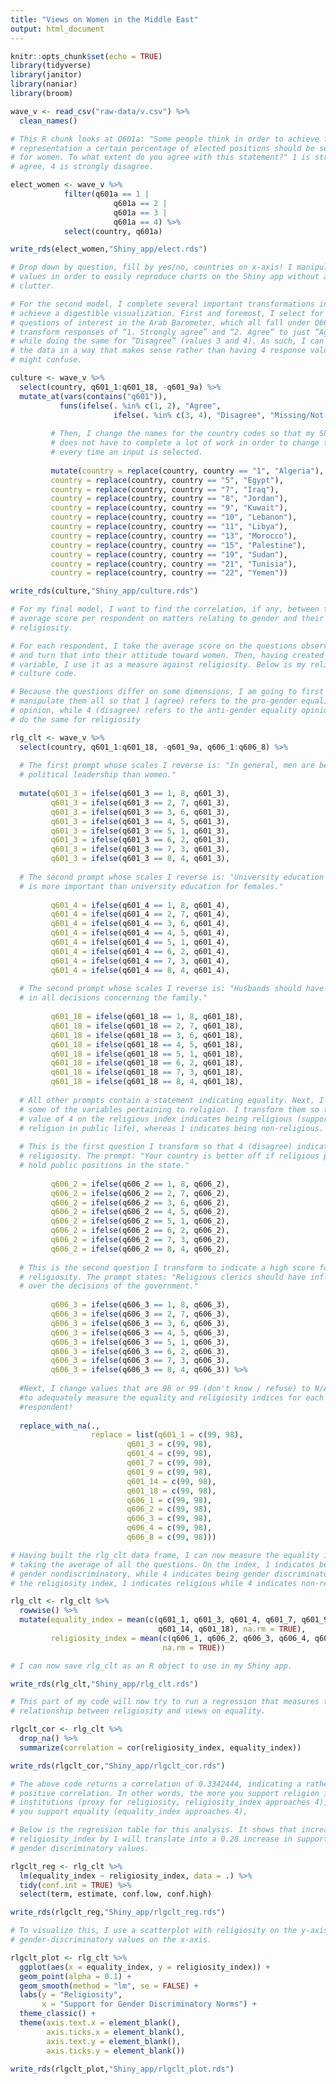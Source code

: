 ```yaml
---
title: "Views on Women in the Middle East"
output: html_document
---
```


```r
knitr::opts_chunk$set(echo = TRUE)
library(tidyverse)
library(janitor)
library(naniar)
library(broom)
```

```r
wave_v <- read_csv("raw-data/v.csv") %>% 
  clean_names()
```

```r

# This R chunk looks at Q601a: "Some people think in order to achieve fairer
# representation a certain percentage of elected positions should be set aside
# for women. To what extent do you agree with this statement?" 1 is strongly
# agree, 4 is strongly disagree.

elect_women <- wave_v %>% 
            filter(q601a == 1 |
                       q601a == 2 |
                       q601a == 3 |
                       q601a == 4) %>%
            select(country, q601a)

write_rds(elect_women,"Shiny_app/elect.rds")

```

```r
# Drop down by question, fill by yes/no, countries on x-axis! I manipulate these
# values in order to easily reproduce charts on the Shiny app without any
# clutter.

# For the second model, I complete several important transformations in order to
# achieve a digestible visualization. First and foremost, I select for the
# questions of interest in the Arab Barometer, which all fall under Q601. I
# transform responses of “1. Strongly agree” and “2. Agree” to just “Agree,”
# while doing the same for “Disagree” (values 3 and 4). As such, I can visualize
# the data in a way that makes sense rather than having 4 response values that
# might confuse.

culture <- wave_v %>%
  select(country, q601_1:q601_18, -q601_9a) %>%
  mutate_at(vars(contains("q601")), 
           funs(ifelse(. %in% c(1, 2), "Agree", 
                       ifelse(. %in% c(3, 4), "Disagree", "Missing/Not Asked")))) %>% 
         
         # Then, I change the names for the country codes so that my Shiny app
         # does not have to complete a lot of work in order to change the names
         # every time an input is selected.
         
         mutate(country = replace(country, country == "1", "Algeria"),
         country = replace(country, country == "5", "Egypt"),
         country = replace(country, country == "7", "Iraq"),
         country = replace(country, country == "8", "Jordan"),
         country = replace(country, country == "9", "Kuwait"),
         country = replace(country, country == "10", "Lebanon"),
         country = replace(country, country == "11", "Libya"),
         country = replace(country, country == "13", "Morocco"),
         country = replace(country, country == "15", "Palestine"),
         country = replace(country, country == "19", "Sudan"),
         country = replace(country, country == "21", "Tunisia"),
         country = replace(country, country == "22", "Yemen"))

write_rds(culture,"Shiny_app/culture.rds")
```

```r
# For my final model, I want to find the correlation, if any, between the
# average score per respondent on matters relating to gender and their
# religiosity.

# For each respondent, I take the average score on the questions observed above
# and turn that into their attitude toward women. Then, having created this new
# variable, I use it as a measure against religiosity. Below is my religion to
# culture code.

# Because the questions differ on some dimensions, I am going to first
# manipulate them all so that 1 (agree) refers to the pro-gender equality
# opinion, while 4 (disagree) refers to the anti-gender equality opinion. I then
# do the same for religiosity

rlg_clt <- wave_v %>% 
  select(country, q601_1:q601_18, -q601_9a, q606_1:q606_8) %>%
  
  # The first prompt whose scales I reverse is: "In general, men are better at
  # political leadership than women."
  
  mutate(q601_3 = ifelse(q601_3 == 1, 8, q601_3),
         q601_3 = ifelse(q601_3 == 2, 7, q601_3),
         q601_3 = ifelse(q601_3 == 3, 6, q601_3),
         q601_3 = ifelse(q601_3 == 4, 5, q601_3),
         q601_3 = ifelse(q601_3 == 5, 1, q601_3),
         q601_3 = ifelse(q601_3 == 6, 2, q601_3),
         q601_3 = ifelse(q601_3 == 7, 3, q601_3),
         q601_3 = ifelse(q601_3 == 8, 4, q601_3),
         
  # The second prompt whose scales I reverse is: "University education for males
  # is more important than university education for females."
         
         q601_4 = ifelse(q601_4 == 1, 8, q601_4),
         q601_4 = ifelse(q601_4 == 2, 7, q601_4),
         q601_4 = ifelse(q601_4 == 3, 6, q601_4),
         q601_4 = ifelse(q601_4 == 4, 5, q601_4),
         q601_4 = ifelse(q601_4 == 5, 1, q601_4),
         q601_4 = ifelse(q601_4 == 6, 2, q601_4),
         q601_4 = ifelse(q601_4 == 7, 3, q601_4),
         q601_4 = ifelse(q601_4 == 8, 4, q601_4),
  
  # The second prompt whose scales I reverse is: "Husbands should have final say
  # in all decisions concerning the family."
  
         q601_18 = ifelse(q601_18 == 1, 8, q601_18),
         q601_18 = ifelse(q601_18 == 2, 7, q601_18),
         q601_18 = ifelse(q601_18 == 3, 6, q601_18),
         q601_18 = ifelse(q601_18 == 4, 5, q601_18),
         q601_18 = ifelse(q601_18 == 5, 1, q601_18),
         q601_18 = ifelse(q601_18 == 6, 2, q601_18),
         q601_18 = ifelse(q601_18 == 7, 3, q601_18),
         q601_18 = ifelse(q601_18 == 8, 4, q601_18),
  
  # All other prompts contain a statement indicating equality. Next, I transform
  # some of the variables pertaining to religion. I transform them so that a
  # value of 4 on the religious index indicates being religious (supporting
  # religion in public life), whereas 1 indicates being non-religious. 
  
  # This is the first question I transform so that 4 (disagree) indicates high
  # religiosity. The prompt: "Your country is better off if religious people
  # hold public positions in the state."
  
         q606_2 = ifelse(q606_2 == 1, 8, q606_2),
         q606_2 = ifelse(q606_2 == 2, 7, q606_2),
         q606_2 = ifelse(q606_2 == 3, 6, q606_2),
         q606_2 = ifelse(q606_2 == 4, 5, q606_2),
         q606_2 = ifelse(q606_2 == 5, 1, q606_2),
         q606_2 = ifelse(q606_2 == 6, 2, q606_2),
         q606_2 = ifelse(q606_2 == 7, 3, q606_2),
         q606_2 = ifelse(q606_2 == 8, 4, q606_2),
  
  # This is the second question I transform to indicate a high score for high
  # religiosity. The prompt states: "Religious clerics should have influence
  # over the decisions of the government."
  
         q606_3 = ifelse(q606_3 == 1, 8, q606_3),
         q606_3 = ifelse(q606_3 == 2, 7, q606_3),
         q606_3 = ifelse(q606_3 == 3, 6, q606_3),
         q606_3 = ifelse(q606_3 == 4, 5, q606_3),
         q606_3 = ifelse(q606_3 == 5, 1, q606_3),
         q606_3 = ifelse(q606_3 == 6, 2, q606_3),
         q606_3 = ifelse(q606_3 == 7, 3, q606_3),
         q606_3 = ifelse(q606_3 == 8, 4, q606_3)) %>%
  
  #Next, I change values that are 98 or 99 (don't know / refuse) to N/A in order
  #to adequately measure the equality and religiosity indices for each
  #respondent!
  
  replace_with_na(.,
                  replace = list(q601_1 = c(99, 98),
                          q601_3 = c(99, 98),
                          q601_4 = c(99, 98),
                          q601_7 = c(99, 98),
                          q601_9 = c(99, 98),
                          q601_14 = c(99, 98),
                          q601_18 = c(99, 98),
                          q606_1 = c(99, 98),
                          q606_2 = c(99, 98),
                          q606_3 = c(99, 98),
                          q606_4 = c(99, 98),
                          q606_8 = c(99, 98)))

# Having built the rlg_clt data frame, I can now measure the equality index by
# taking the average of all the questions. On the index, 1 indicates being
# gender nondiscriminatory, while 4 indicates being gender discriminatory For
# the religiosity index, 1 indicates religious while 4 indicates non-religious.

rlg_clt <- rlg_clt %>% 
  rowwise() %>% 
  mutate(equality_index = mean(c(q601_1, q601_3, q601_4, q601_7, q601_9, 
                                 q601_14, q601_18), na.rm = TRUE),
         religiosity_index = mean(c(q606_1, q606_2, q606_3, q606_4, q606_8), 
                                  na.rm = TRUE))

# I can now save rlg_clt as an R object to use in my Shiny app. 

write_rds(rlg_clt,"Shiny_app/rlg_clt.rds")

# This part of my code will now try to run a regression that measures the
# relationship between religiosity and views on equality.

rlgclt_cor <- rlg_clt %>% 
  drop_na() %>% 
  summarize(correlation = cor(religiosity_index, equality_index))

write_rds(rlgclt_cor,"Shiny_app/rlgclt_cor.rds")

# The above code returns a correlation of 0.3342444, indicating a rather strong
# positive correlation. In other words, the more you support religion in public
# institutions (proxy for religiosity, religiosity_index approaches 4), the less
# you support equality (equality_index approaches 4),

# Below is the regression table for this analysis. It shows that increasing the
# religiosity_index by 1 will translate into a 0.28 increase in support for
# gender discriminatory values.

rlgclt_reg <- rlg_clt %>% 
  lm(equality_index ~ religiosity_index, data = .) %>% 
  tidy(conf.int = TRUE) %>% 
  select(term, estimate, conf.low, conf.high) 

write_rds(rlgclt_reg,"Shiny_app/rlgclt_reg.rds")

# To visualize this, I use a scatterplot with religiosity on the y-axis and
# gender-discriminatory values on the x-axis.

rlgclt_plot <- rlg_clt %>%
  ggplot(aes(x = equality_index, y = religiosity_index)) +
  geom_point(alpha = 0.1) + 
  geom_smooth(method = "lm", se = FALSE) +
  labs(y = "Religiosity",
       x = "Support for Gender Discriminatory Norms") +
  theme_classic() +
  theme(axis.text.x = element_blank(),
        axis.ticks.x = element_blank(),
        axis.text.y = element_blank(),
        axis.ticks.y = element_blank())

write_rds(rlgclt_plot,"Shiny_app/rlgclt_plot.rds")
```

